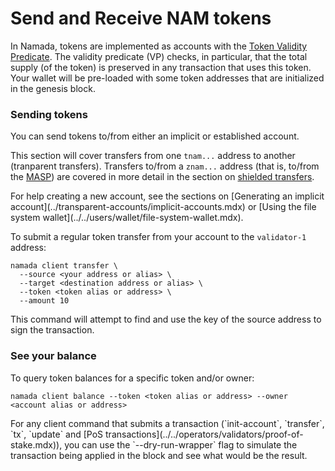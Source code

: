 
# Send and Receive NAM tokens

In Namada, tokens are implemented as accounts with the [Token Validity Predicate](https://github.com/anoma/namada/blob/9b67281e359ebff5467cad57c866fbcf91eb80c8/shared/src/ledger/native_vp/multitoken.rs#L30).
The validity predicate (VP) checks, in particular, that the total supply (of the token) is preserved in any transaction that uses this token. Your wallet will be pre-loaded with some token addresses that are initialized in the genesis block.

### Sending tokens

You can send tokens to/from either an implicit or established account.  

This section will cover transfers from one `tnam...` address to another (tranparent transfers). 
Transfers to/from a `znam...` address (that is, to/from the [MASP](../shielded-accounts.mdx)) are covered in more detail in the section on [shielded transfers](../shielded-accounts/shielded-transfers.mdx).  

<Callout type="info">
For help creating a new account, see the sections on [Generating an implicit account](../transparent-accounts/implicit-accounts.mdx) or [Using the file system wallet](../../users/wallet/file-system-wallet.mdx).
</Callout>

To submit a regular token transfer from your account to the `validator-1` address:

```shell copy
namada client transfer \
  --source <your address or alias> \
  --target <destination address or alias> \
  --token <token alias or address> \
  --amount 10
```

This command will attempt to find and use the key of the source address to sign the transaction.

### See your balance

To query token balances for a specific token and/or owner:

```shell copy
namada client balance --token <token alias or address> --owner <account alias or address>
```

<Callout type="info">
For any client command that submits a transaction (`init-account`, `transfer`, `tx`, `update` and [PoS transactions](../../operators/validators/proof-of-stake.mdx)), 
you can use the `--dry-run-wrapper` flag to simulate the transaction being applied in the block and see what would be the result.
</Callout>

